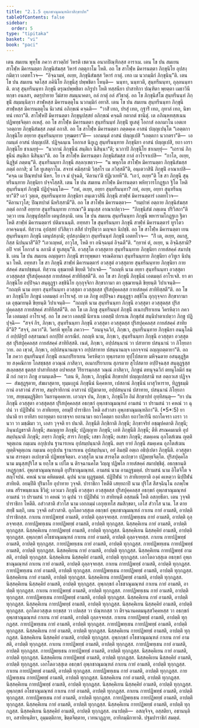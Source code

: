 ```yaml
---
title: "2.1.5 อุพฺภชาณุมณฺฑลิกาสิกฺขาปท"
tableOfContents: false
sidebar:
  order: 5
type: "tipitaka"
basket: "vi"
book: "paci"
---
```



<DynamicBreadcrumb />

<Division number="656" book="paci">

<Paragraph number="2100" book="paci">
เตน สมเยน พุทฺโธ ภควา สาวตฺถิยํ วิหรติ เชตวเน อนาถปิณฺฑิกสฺส อาราเม. เตน โข ปน สมเยน สาโฬฺห มิคารนตฺตา ภิกฺขุนิสํฆสฺส วิหารํ กตฺตุกาโม โหติ. อถ โข สาโฬฺห มิคารนตฺตา ภิกฺขุนิโย อุปสงฺกมิตฺวา เอตทโวจ—  “อิจฺฉามหํ, อเยฺย, ภิกฺขุนิสํฆสฺส วิหารํ กาตุํ. เทถ เม นวกมฺมิกํ ภิกฺขุนินฺ”ติ. เตน โข ปน สมเยน จตโสฺส ภคินิโย ภิกฺขุนีสุ ปพฺพชิตา โหนฺติ—  นนฺทา, นนฺทวตี, สุนฺทรีนนฺทา, ถุลฺลนนฺทาติ. ตาสุ สุนฺทรีนนฺทา ภิกฺขุนี ตรุณปพฺพชิตา อภิรูปา โหติ ทสฺสนียา ปาสาทิกา ปณฺฑิตา พฺยตฺตา เมธาวินี ทกฺขา อนลสา, ตตฺรุปายาย วีมํสาย สมนฺนาคตา, อลํ กาตุํ อลํ สํวิธาตุํ. อถ โข ภิกฺขุนิสํโฆ สุนฺทรีนนฺทํ ภิกฺขุนิํ สมฺมนฺนิตฺวา สาฬฺหสฺส มิคารนตฺตุโน นวกมฺมิกํ อทาสิ. เตน โข ปน สมเยน สุนฺทรีนนฺทา ภิกฺขุนี สาฬฺหสฺส มิคารนตฺตุโน นิเวสนํ อภิกฺขณํ คจฺฉติ—  “วาสิํ เทถ, ปรสุํ เทถ, กุฐาริํ เทถ, กุทาลํ เทถ, นิขาทนํ เทถา”ติ. สาโฬฺหปิ มิคารนตฺตา ภิกฺขุนุปสฺสยํ อภิกฺขณํ คจฺฉติ กตากตํ ชานิตุํ. เต อภิณฺหทสฺสเนน ปฏิพทฺธจิตฺตา อเหสุํ.
</Paragraph>

<Paragraph number="2101" book="paci">
อถ โข สาโฬฺห มิคารนตฺตา สุนฺทรีนนฺทํ ภิกฺขุนิํ ทูเสตุํ โอกาสํ อลภมาโน เอตเทวอตฺถาย ภิกฺขุนิสํฆสฺส ภตฺตํ อกาสิ. อถ โข สาโฬฺห มิคารนตฺตา ภตฺตคฺเค อาสนํ ปญฺญเปนฺโต “เอตฺตกา ภิกฺขุนิโย อยฺยาย สุนฺทรีนนฺทาย วุฑฺฒตรา”ติ—  เอกมนฺตํ อาสนํ ปญฺญเปสิ “เอตฺตกา นวกตรา”ติ—  เอกมนฺตํ อาสนํ ปญฺญเปสิ. ปฏิจฺฉนฺเน โอกาเส นิกูเฏ สุนฺทรีนนฺทาย ภิกฺขุนิยา อาสนํ ปญฺญเปสิ, ยถา เถรา ภิกฺขุนิโย ชาเนยฺยุํ—  “นวกานํ ภิกฺขุนีนํ สนฺติเก นิสินฺนา”ติ; นวกาปิ ภิกฺขุนิโย ชาเนยฺยุํ—  “เถรานํ ภิกฺขุนีนํ สนฺติเก นิสินฺนา”ติ. อถ โข สาโฬฺห มิคารนตฺตา ภิกฺขุนิสํฆสฺส กาลํ อาโรจาเปสิ—  “กาโล, อเยฺย, นิฏฺฐิตํ ภตฺตนฺ”ติ. สุนฺทรีนนฺทา ภิกฺขุนี สลฺลกฺเขตฺวา—  “น พหุกโต สาโฬฺห มิคารนตฺตา ภิกฺขุนิสํฆสฺส ภตฺตํ อกาสิ; มํ โส ทูเสตุกาโม. สจาหํ คมิสฺสามิ วิสฺสโร เม ภวิสฺสตี”ติ, อนฺเตวาสินิํ ภิกฺขุนิํ อาณาเปสิ—  “คจฺฉ เม ปิณฺฑปาตํ นีหร. โย เจ มํ ปุจฺฉติ, ‘คิลานา’ติ ปฏิเวเทหี”ติ. “เอวํ, อเยฺย”ติ โข สา ภิกฺขุนี สุนฺทรีนนฺทาย ภิกฺขุนิยา ปจฺจโสฺสสิ.
</Paragraph>

<Paragraph number="2102" book="paci">
เตน โข ปน สมเยน สาโฬฺห มิคารนตฺตา พหิทฺวารโกฏฺฐเก ฐิโต โหติ สุนฺทรีนนฺทํ ภิกฺขุนิํ ปฏิปุจฺฉนฺโต—  “กหํ, อเยฺย, อยฺยา สุนฺทรีนนฺทา? กหํ, อเยฺย, อยฺยา สุนฺทรีนนฺทา”ติ? เอวํ วุตฺเต, สุนฺทรีนนฺทาย ภิกฺขุนิยา อนฺเตวาสินี ภิกฺขุนี สาฬฺหํ มิคารนตฺตารํ เอตทโวจ—  “คิลานาวุโส; ปิณฺฑปาตํ นีหริสฺสามี”ติ. อถ โข สาโฬฺห มิคารนตฺตา—  “ยมฺปาหํ อตฺถาย ภิกฺขุนิสํฆสฺส ภตฺตํ อกาสิํ อยฺยาย สุนฺทรีนนฺทาย การณา”ติ มนุเสฺส อาณาเปตฺวา—  “ภิกฺขุนิสํฆํ ภตฺเตน ปริวิสถา”ติ วตฺวา เยน ภิกฺขุนุปสฺสโย เตนุปสงฺกมิ. เตน โข ปน สมเยน สุนฺทรีนนฺทา ภิกฺขุนี พหารามโกฏฺฐเก ฐิตา โหติ สาฬฺหํ มิคารนตฺตารํ ปติมาเนนฺตี. อทฺทสา โข สุนฺทรีนนฺทา ภิกฺขุนี สาฬฺหํ มิคารนตฺตารํ ทูรโตว อาคจฺฉนฺตํ. ทิสฺวาน อุปสฺสยํ ปวิสิตฺวา สสีสํ ปารุปิตฺวา มญฺจเก นิปชฺชิ. อถ โข สาโฬฺห มิคารนตฺตา เยน สุนฺทรีนนฺทา ภิกฺขุนี เตนุปสงฺกมิ; อุปสงฺกมิตฺวา สุนฺทรีนนฺทํ ภิกฺขุนิํ เอตทโวจ—  “กิํ เต, อเยฺย, อผาสุ, กิสฺส นิปนฺนาสี”ติ? “เอวเญฺหตํ, อาวุโส, โหติ ยา อนิจฺฉนฺตํ อิจฺฉตี”ติ. “กฺยาหํ ตํ, อเยฺย, น อิจฺฉิสฺสามิ? อปิ จาหํ โอกาสํ น ลภามิ ตํ ทูเสตุนฺ”ติ. อวสฺสุโต อวสฺสุตาย สุนฺทรีนนฺทาย ภิกฺขุนิยา กายสํสคฺคํ สมาปชฺชิ.
</Paragraph>

<Paragraph number="2103" book="paci">
เตน โข ปน สมเยน อญฺญตรา ภิกฺขุนี ชราทุพฺพลา จรณคิลานา สุนฺทรีนนฺทาย ภิกฺขุนิยา อวิทูเร นิปนฺนา โหติ. อทฺทสา โข สา ภิกฺขุนี สาฬฺหํ มิคารนตฺตารํ อวสฺสุตํ อวสฺสุตาย สุนฺทรีนนฺทาย ภิกฺขุนิยา กายสํสคฺคํ สมาปชฺชนฺตํ. ทิสฺวาน อุชฺฌายติ ขิยฺยติ วิปาเจติ—  “กถญฺหิ นาม อยฺยา สุนฺทรีนนฺทา อวสฺสุตา อวสฺสุตสฺส ปุริสปุคฺคลสฺส กายสํสคฺคํ สาทิยิสฺสตี”ติ. อถ โข สา ภิกฺขุนี ภิกฺขุนีนํ เอตมตฺถํ อาโรเจสิ. ยา ตา ภิกฺขุนิโย อปฺปิจฺฉา สนฺตุฏฺฐา ลชฺชินิโย กุกฺกุจฺจิกา สิกฺขากามา ตา อุชฺฌายนฺติ ขิยฺยนฺติ วิปาเจนฺติ—  “กถญฺหิ นาม อยฺยา สุนฺทรีนนฺทา อวสฺสุตา อวสฺสุตสฺส ปุริสปุคฺคลสฺส กายสํสคฺคํ สาทิยิสฺสตี”ติ. อถ โข ตา ภิกฺขุนิโย ภิกฺขูนํ เอตมตฺถํ อาโรเจสุํ. เย เต ภิกฺขู อปฺปิจฺฉา สนฺตุฏฺฐา ลชฺชิโน กุกฺกุจฺจกา สิกฺขากามา เต อุชฺฌายนฺติ ขิยฺยนฺติ วิปาเจนฺติ—  “กถญฺหิ นาม สุนฺทรีนนฺทา ภิกฺขุนี อวสฺสุตา อวสฺสุตสฺส ปุริสปุคฺคลสฺส กายสํสคฺคํ สาทิยิสฺสตี”ติ.
</Paragraph>

<Paragraph number="2104" book="paci">
อถ โข เต ภิกฺขู สุนฺทรีนนฺทํ ภิกฺขุนิํ อเนกปริยาเยน วิครหิตฺวา ภควโต เอตมตฺถํ อาโรเจสุํ. อถ โข ภควา เอตสฺมิํ นิทาเน เอตสฺมิํ ปกรเณ ภิกฺขุสํฆํ สนฺนิปาตาเปตฺวา ภิกฺขู ปฏิปุจฺฉิ—  “สจฺจํ กิร, ภิกฺขเว, สุนฺทรีนนฺทา ภิกฺขุนี อวสฺสุตา อวสฺสุตสฺส ปุริสปุคฺคลสฺส กายสํสคฺคํ สาทิยตี”ติ? “สจฺจํ, ภควา”ติ. วิครหิ พุทฺโธ ภควา—  “อนนุจฺฉวิกํ, ภิกฺขเว, สุนฺทรีนนฺทาย ภิกฺขุนิยา อนนุโลมิกํ อปฺปติรูปํ อสฺสามณกํ อกปฺปิยํ อกรณียํ. กถญฺหิ นาม, ภิกฺขเว, สุนฺทรีนนฺทา ภิกฺขุนี อวสฺสุตา อวสฺสุตสฺส ปุริสปุคฺคลสฺส กายสํสคฺคํ สาทิยิสฺสติ. เนตํ, ภิกฺขเว, อปฺปสนฺนานํ วา ปสาทาย ปสนฺนานํ วา ภิโยฺยภาวาย. อถ เขฺวตํ, ภิกฺขเว, อปฺปสนฺนานญฺเจว อปฺปสาทาย ปสนฺนานญฺจ เอกจฺจานํ อญฺญถตฺตายา”ติ. อถ โข ภควา สุนฺทรีนนฺทํ ภิกฺขุนิํ อเนกปริยาเยน วิครหิตฺวา ทุพฺภรตาย ทุปฺโปสตาย มหิจฺฉตาย อสนฺตุฏฺฐิตาย สงฺคณิกาย โกสชฺชสฺส อวณฺณํ ภาสิตฺวา, อเนกปริยาเยน สุภรตาย สุโปสตาย อปฺปิจฺฉสฺส สนฺตุฏฺฐสฺส สเลฺลขสฺส ธุตสฺส ปาสาทิกสฺส อปจยสฺส วีริยารมฺภสฺส วณฺณํ ภาสิตฺวา, ภิกฺขูนํ ตทนุจฺฉวิกํ ตทนุโลมิกํ ธมฺมิํ กถํ กตฺวา ภิกฺขู อามนฺเตสิ—  “เตน หิ, ภิกฺขเว, ภิกฺขุนีนํ สิกฺขาปทํ ปญฺญเปสฺสามิ ทส อตฺถวเส ปฏิจฺจ—  สํฆสุฏฺฐุตาย, สํฆผาสุตาย, ทุมฺมงฺกูนํ ภิกฺขุนีนํ นิคฺคหาย, เปสลานํ ภิกฺขุนีนํ ผาสุวิหาราย, ทิฏฺฐธมฺมิกานํ อาสวานํ สํวราย, สมฺปรายิกานํ อาสวานํ ปฏิฆาตาย, อปฺปสนฺนานํ ปสาทาย, ปสนฺนานํ ภิโยฺยภาวาย, สทฺธมฺมฏฺฐิติยา วินยานุคฺคหาย. เอวญฺจ ปน, ภิกฺขเว, ภิกฺขุนิโย อิมํ สิกฺขาปทํ อุทฺทิสนฺตุ—
</Paragraph>

</Division>
<Division number="657" book="paci">

<Paragraph number="2105" book="paci">
<Emphasis>“ยา ปน ภิกฺขุนี อวสฺสุตา อวสฺสุตสฺส ปุริสปุคฺคลสฺส อธกฺขกํ อุพฺภชาณุมณฺฑลํ อามสนํ วา ปรามสนํ วา คหณํ วา ฉุปนํ วา ปฏิปีฬนํ วา สาทิเยยฺย, อยมฺปิ ปาราชิกา โหติ อสํวาสา อุพฺภชาณุมณฺฑลิกา”</Emphasis>ติ. (*5*:<Emphasis>5</Emphasis>)
</Paragraph>

</Division>
<Division number="658" book="paci">

<Paragraph number="2106" book="paci">
<Emphasis>ยา ปนา</Emphasis>ติ ยา ยาทิสา ยถายุตฺตา ยถาชจฺจา ยถานามา ยถาโคตฺตา ยถาสีลา ยถาวิหารินี ยถาโคจรา เถรา วา นวา วา มชฺฌิมา วา, เอสา วุจฺจติ ยา ปนาติ.
</Paragraph>

<Paragraph number="2107" book="paci">
<Emphasis>ภิกฺขุนี</Emphasis>ติ ภิกฺขิกาติ ภิกฺขุนี; ภิกฺขาจริยํ อชฺฌุปคตาติ ภิกฺขุนี; ภินฺนปฏธราติ ภิกฺขุนี; สมญฺญาย ภิกฺขุนี; ปฏิญฺญาย ภิกฺขุนี; เอหิ ภิกฺขุนีติ ภิกฺขุนี; ตีหิ สรณคมเนหิ อุปสมฺปนฺนาติ ภิกฺขุนี; ภทฺรา ภิกฺขุนี; สารา ภิกฺขุนี; เสขา ภิกฺขุนี; อเสขา ภิกฺขุนี; สมคฺเคน อุภโตสํเฆน ญตฺติจตุตฺเถน กมฺเมน อกุปฺเปน ฐานารเหน อุปสมฺปนฺนาติ ภิกฺขุนี. ตตฺร ยายํ ภิกฺขุนี สมคฺเคน อุภโตสํเฆน ญตฺติจตุตฺเถน กมฺเมน อกุปฺเปน ฐานารเหน อุปสมฺปนฺนา, อยํ อิมสฺมิํ อตฺเถ อธิปฺเปตา ภิกฺขุนีติ.
</Paragraph>

<Paragraph number="2108" book="paci">
<Emphasis>อวสฺสุตา</Emphasis> นาม สารตฺตา อเปกฺขวตี ปฏิพทฺธจิตฺตา.
</Paragraph>

<Paragraph number="2109" book="paci">
<Emphasis>อวสฺสุโต</Emphasis> นาม สารตฺโต อเปกฺขวา ปฏิพทฺธจิตฺโต.
</Paragraph>

<Paragraph number="2110" book="paci">
<Emphasis>ปุริสปุคฺคโล</Emphasis> นาม มนุสฺสปุริโส น ยกฺโข น เปโต น ติรจฺฉานคโต วิญฺญู ปฏิพโล กายสํสคฺคํ สมาปชฺชิตุํ.
</Paragraph>

<Paragraph number="2111" book="paci">
<Emphasis>อธกฺขกนฺ</Emphasis>ติ เหฏฺฐกฺขกํ.
</Paragraph>

<Paragraph number="2112" book="paci">
<Emphasis>อุพฺภชาณุมณฺฑลนฺ</Emphasis>ติ อุปริชาณุมณฺฑลํ.
</Paragraph>

<Paragraph number="2113" book="paci">
<Emphasis>อามสนํ</Emphasis> นาม อามฏฺฐมตฺตํ.
</Paragraph>

<Paragraph number="2114" book="paci">
<Emphasis>ปรามสนํ</Emphasis> นาม อิโตจิโต จ สญฺโจปนํ.
</Paragraph>

<Paragraph number="2115" book="paci">
<Emphasis>คหณํ</Emphasis> นาม คหิตมตฺตํ.
</Paragraph>

<Paragraph number="2116" book="paci">
<Emphasis>ฉุปนํ</Emphasis> นาม ผุฏฺฐมตฺตํ.
</Paragraph>

<Paragraph number="2117" book="paci">
<Emphasis>ปฏิปีฬนํ วา สาทิเยยฺยา</Emphasis>ติ องฺคํ คเหตฺวา นิปฺปีฬนํ สาทิยติ.
</Paragraph>

<Paragraph number="2118" book="paci">
<Emphasis>อยมฺปี</Emphasis>ติ ปุริมาโย อุปาทาย วุจฺจติ.
</Paragraph>

<Paragraph number="2119" book="paci">
<Emphasis>ปาราชิกา โหตี</Emphasis>ติ เสยฺยถาปิ นาม ปุริโส สีสจฺฉินฺโน อภพฺโพ เตน สรีรพนฺธเนน ชีวิตุํ; เอวเมว ภิกฺขุนี อวสฺสุตา อวสฺสุตสฺส ปุริสปุคฺคลสฺส อธกฺขกํ อุพฺภชาณุมณฺฑลํ อามสนํ วา ปรามสนํ วา คหณํ วา ฉุปนํ วา ปฏิปีฬนํ วา สาทิยนฺตี อสฺสมณี โหติ อสกฺยธีตา. เตน วุจฺจติ ปาราชิกา โหตีติ.
</Paragraph>

<Paragraph number="2120" book="paci">
<Emphasis>อสํวาสา</Emphasis>ติ <Emphasis>สํวาโส</Emphasis> นาม เอกกมฺมํ เอกุทฺเทโส สมสิกฺขตา, เอโส สํวาโส นาม. โส ตาย สทฺธิํ นตฺถิ, เตน วุจฺจติ อสํวาสาติ.
</Paragraph>

</Division>
<Division number="659" book="paci">

<Paragraph number="2121" book="paci">
อุภโตอวสฺสุเต อธกฺขกํ อุพฺภชาณุมณฺฑลํ กาเยน กายํ อามสติ, อาปตฺติ ปาราชิกสฺส. กาเยน กายปฏิพทฺธํ อามสติ, อาปตฺติ ถุลฺลจฺจยสฺส. กายปฏิพทฺเธน กายํ อามสติ, อาปตฺติ ถุลฺลจฺจยสฺส. กายปฏิพทฺเธน กายปฏิพทฺธํ อามสติ, อาปตฺติ ทุกฺกฏสฺส.
</Paragraph>

<Paragraph number="2122" book="paci">
นิสฺสคฺคิเยน กายํ อามสติ, อาปตฺติ ทุกฺกฏสฺส. นิสฺสคฺคิเยน กายปฏิพทฺธํ อามสติ, อาปตฺติ ทุกฺกฏสฺส. นิสฺสคฺคิเยน นิสฺสคฺคิยํ อามสติ, อาปตฺติ ทุกฺกฏสฺส.
</Paragraph>

<Paragraph number="2123" book="paci">
อุพฺภกฺขกํ อโธชาณุมณฺฑลํ กาเยน กายํ อามสติ, อาปตฺติ ถุลฺลจฺจยสฺส. กาเยน กายปฏิพทฺธํ อามสติ, อาปตฺติ ทุกฺกฏสฺส. กายปฏิพทฺเธน กายํ อามสติ, อาปตฺติ ทุกฺกฏสฺส. กายปฏิพทฺเธน กายปฏิพทฺธํ อามสติ, อาปตฺติ ทุกฺกฏสฺส.
</Paragraph>

<Paragraph number="2124" book="paci">
นิสฺสคฺคิเยน กายํ อามสติ, อาปตฺติ ทุกฺกฏสฺส. นิสฺสคฺคิเยน กายปฏิพทฺธํ อามสติ, อาปตฺติ ทุกฺกฏสฺส. นิสฺสคฺคิเยน นิสฺสคฺคิยํ อามสติ, อาปตฺติ ทุกฺกฏสฺส.
</Paragraph>

</Division>
<Division number="660" book="paci">

<Paragraph number="2125" book="paci">
เอกโตอวสฺสุเต อธกฺขกํ อุพฺภชาณุมณฺฑลํ กาเยน กายํ อามสติ, อาปตฺติ ถุลฺลจฺจยสฺส. กาเยน กายปฏิพทฺธํ อามสติ, อาปตฺติ ทุกฺกฏสฺส. กายปฏิพทฺเธน กายํ อามสติ, อาปตฺติ ทุกฺกฏสฺส. กายปฏิพทฺเธน กายปฏิพทฺธํ อามสติ, อาปตฺติ ทุกฺกฏสฺส.
</Paragraph>

<Paragraph number="2126" book="paci">
นิสฺสคฺคิเยน กายํ อามสติ, อาปตฺติ ทุกฺกฏสฺส. นิสฺสคฺคิเยน กายปฏิพทฺธํ อามสติ, อาปตฺติ ทุกฺกฏสฺส. นิสฺสคฺคิเยน นิสฺสคฺคิยํ อามสติ, อาปตฺติ ทุกฺกฏสฺส.
</Paragraph>

<Paragraph number="2127" book="paci">
อุพฺภกฺขกํ อโธชาณุมณฺฑลํ กาเยน กายํ อามสติ, อาปตฺติ ทุกฺกฏสฺส. กาเยน กายปฏิพทฺธํ อามสติ, อาปตฺติ ทุกฺกฏสฺส. กายปฏิพทฺเธน กายํ อามสติ, อาปตฺติ ทุกฺกฏสฺส. กายปฏิพทฺเธน กายปฏิพทฺธํ อามสติ, อาปตฺติ ทุกฺกฏสฺส.
</Paragraph>

<Paragraph number="2128" book="paci">
นิสฺสคฺคิเยน กายํ อามสติ, อาปตฺติ ทุกฺกฏสฺส. นิสฺสคฺคิเยน กายปฏิพทฺธํ อามสติ, อาปตฺติ ทุกฺกฏสฺส. นิสฺสคฺคิเยน นิสฺสคฺคิยํ อามสติ, อาปตฺติ ทุกฺกฏสฺส.
</Paragraph>

</Division>
<Division number="661" book="paci">

<Paragraph number="2129" book="paci">
อุภโตอวสฺสุเต ยกฺขสฺส วา เปตสฺส วา ปณฺฑกสฺส วา ติรจฺฉานคตมนุสฺสวิคฺคหสฺส วา อธกฺขกํ อุพฺภชาณุมณฺฑลํ กาเยน กายํ อามสติ, อาปตฺติ ถุลฺลจฺจยสฺส. กาเยน กายปฏิพทฺธํ อามสติ, อาปตฺติ ทุกฺกฏสฺส. กายปฏิพทฺเธน กายํ อามสติ, อาปตฺติ ทุกฺกฏสฺส. กายปฏิพทฺเธน กายปฏิพทฺธํ อามสติ, อาปตฺติ ทุกฺกฏสฺส.
</Paragraph>

<Paragraph number="2130" book="paci">
นิสฺสคฺคิเยน กายํ อามสติ, อาปตฺติ ทุกฺกฏสฺส. นิสฺสคฺคิเยน กายปฏิพทฺธํ อามสติ, อาปตฺติ ทุกฺกฏสฺส. นิสฺสคฺคิเยน นิสฺสคฺคิยํ อามสติ, อาปตฺติ ทุกฺกฏสฺส.
</Paragraph>

<Paragraph number="2131" book="paci">
อุพฺภกฺขกํ อโธชาณุมณฺฑลํ กาเยน กายํ อามสติ, อาปตฺติ ทุกฺกฏสฺส. กาเยน กายปฏิพทฺธํ อามสติ, อาปตฺติ ทุกฺกฏสฺส. กายปฏิพทฺเธน กายํ อามสติ, อาปตฺติ ทุกฺกฏสฺส. กายปฏิพทฺเธน กายปฏิพทฺธํ อามสติ, อาปตฺติ ทุกฺกฏสฺส.
</Paragraph>

<Paragraph number="2132" book="paci">
นิสฺสคฺคิเยน กายํ อามสติ, อาปตฺติ ทุกฺกฏสฺส. นิสฺสคฺคิเยน กายปฏิพทฺธํ อามสติ, อาปตฺติ ทุกฺกฏสฺส. นิสฺสคฺคิเยน นิสฺสคฺคิยํ อามสติ, อาปตฺติ ทุกฺกฏสฺส.
</Paragraph>

</Division>
<Division number="662" book="paci">

<Paragraph number="2133" book="paci">
เอกโตอวสฺสุเต อธกฺขกํ อุพฺภชาณุมณฺฑลํ กาเยน กายํ อามสติ, อาปตฺติ ทุกฺกฏสฺส. กาเยน กายปฏิพทฺธํ อามสติ, อาปตฺติ ทุกฺกฏสฺส. กายปฏิพทฺเธน กายํ อามสติ, อาปตฺติ ทุกฺกฏสฺส. กายปฏิพทฺเธน กายปฏิพทฺธํ อามสติ, อาปตฺติ ทุกฺกฏสฺส.
</Paragraph>

<Paragraph number="2134" book="paci">
นิสฺสคฺคิเยน กายํ อามสติ, อาปตฺติ ทุกฺกฏสฺส. นิสฺสคฺคิเยน กายปฏิพทฺธํ อามสติ, อาปตฺติ ทุกฺกฏสฺส. นิสฺสคฺคิเยน นิสฺสคฺคิยํ อามสติ, อาปตฺติ ทุกฺกฏสฺส.
</Paragraph>

<Paragraph number="2135" book="paci">
อุพฺภกฺขกํ อโธชาณุมณฺฑลํ กาเยน กายํ อามสติ, อาปตฺติ ทุกฺกฏสฺส. กาเยน กายปฏิพทฺธํ อามสติ, อาปตฺติ ทุกฺกฏสฺส. กายปฏิพทฺเธน กายํ อามสติ, อาปตฺติ ทุกฺกฏสฺส. กายปฏิพทฺเธน กายปฏิพทฺธํ อามสติ, อาปตฺติ ทุกฺกฏสฺส.
</Paragraph>

<Paragraph number="2136" book="paci">
นิสฺสคฺคิเยน กายํ อามสติ, อาปตฺติ ทุกฺกฏสฺส. นิสฺสคฺคิเยน กายปฏิพทฺธํ อามสติ, อาปตฺติ ทุกฺกฏสฺส. นิสฺสคฺคิเยน นิสฺสคฺคิยํ อามสติ, อาปตฺติ ทุกฺกฏสฺส.
</Paragraph>

</Division>
<Division number="663" book="paci">

<Paragraph number="2137" book="paci">
อนาปตฺติ—  อสญฺจิจฺจ, อสฺสติยา, อชานนฺติยา, อสาทิยนฺติยา, อุมฺมตฺติกาย, ขิตฺตจิตฺตาย, เวทนาฏฺฏาย, อาทิกมฺมิกายาติ.

</Paragraph>
</Division>

<Paragraph number="2138" type="center" book="paci">
ปฐมปาราชิกํ สมตฺตํ.
</Paragraph>